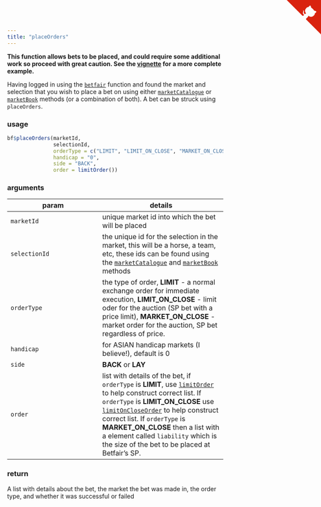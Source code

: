 ```yaml
---
title: "placeOrders"
---
```


**This function allows bets to be placed, and could require some additional work so proceed with great caution.  See the [vignette](vignette_one.html) for a more complete example.**

Having logged in using the [`betfair`](betfair.html) function and found the market and selection that you wish to place a bet on using either [`marketCatalogue`](methods_marketCatalogue.html) or [`marketBook`](methods_marketBook.html) methods (or a combination of both).  A bet can be struck using `placeOrders`.

### usage

```r
bf$placeOrders(marketId,
               selectionId,
               orderType = c("LIMIT", "LIMIT_ON_CLOSE", "MARKET_ON_CLOSE"),
               handicap = "0",
               side = "BACK",
               order = limitOrder())
```

### arguments

param | details
------|--------
`marketId` | unique market id into which the bet will be placed
`selectionId` | the unique id for the selection in the market, this will be a horse, a team, etc, these ids can be found using the [`marketCatalogue`](methods_marketCatalogue.html) and [`marketBook`](methods_marketBook.html) methods
`orderType` | the type of order, **LIMIT** - a normal exchange order for immediate execution, **LIMIT\_ON\_CLOSE** - limit oder for the auction (SP bet with a price limit), **MARKET\_ON\_CLOSE** - market order for the auction, SP bet regardless of price.
`handicap` | for ASIAN handicap markets (I believe!), default is 0
`side` | **BACK** or **LAY**
`order` | list with details of the bet, if `orderType` is **LIMIT**, use [`limitOrder`](bf_helpers.html#limitorder) to help construct correct list. If `orderType` is **LIMIT_ON_CLOSE** use [`limitOnCloseOrder`](bf_helpers.html#limitoncloseorder) to help construct correct list. If `orderType` is **MARKET_ON_CLOSE** then a list with a element called `liability` which is the size of the bet to be placed at Betfair's SP.

### return

A list with details about the bet, the market the bet was made in, the order type, and whether it was successful or failed


<a href="https://github.com/durtal/betfaiR" class="github-corner"><svg width="80" height="80" viewBox="0 0 250 250" style="fill:#d9230f; color:#fcfcfc; position: absolute; top: 0; border: 0; right: 0;"><path d="M0,0 L115,115 L130,115 L142,142 L250,250 L250,0 Z"></path><path d="M128.3,109.0 C113.8,99.7 119.0,89.6 119.0,89.6 C122.0,82.7 120.5,78.6 120.5,78.6 C119.2,72.0 123.4,76.3 123.4,76.3 C127.3,80.9 125.5,87.3 125.5,87.3 C122.9,97.6 130.6,101.9 134.4,103.2" fill="currentColor" style="transform-origin: 130px 106px;" class="octo-arm"></path><path d="M115.0,115.0 C114.9,115.1 118.7,116.5 119.8,115.4 L133.7,101.6 C136.9,99.2 139.9,98.4 142.2,98.6 C133.8,88.0 127.5,74.4 143.8,58.0 C148.5,53.4 154.0,51.2 159.7,51.0 C160.3,49.4 163.2,43.6 171.4,40.1 C171.4,40.1 176.1,42.5 178.8,56.2 C183.1,58.6 187.2,61.8 190.9,65.4 C194.5,69.0 197.7,73.2 200.1,77.6 C213.8,80.2 216.3,84.9 216.3,84.9 C212.7,93.1 206.9,96.0 205.4,96.6 C205.1,102.4 203.0,107.8 198.3,112.5 C181.9,128.9 168.3,122.5 157.7,114.1 C157.9,116.9 156.7,120.9 152.7,124.9 L141.0,136.5 C139.8,137.7 141.6,141.9 141.8,141.8 Z" fill="currentColor" class="octo-body"></path></svg></a><style>.github-corner:hover .octo-arm{animation:octocat-wave 560ms ease-in-out}@keyframes octocat-wave{0%,100%{transform:rotate(0)}20%,60%{transform:rotate(-25deg)}40%,80%{transform:rotate(10deg)}}@media (max-width:500px){.github-corner:hover .octo-arm{animation:none}.github-corner .octo-arm{animation:octocat-wave 560ms ease-in-out}}</style>
